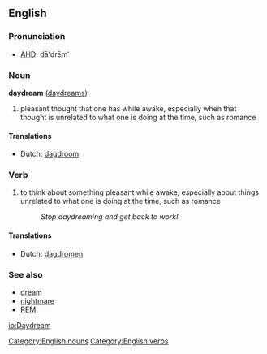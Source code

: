 ==English==
===Pronunciation===
*[[w:AHD|AHD]]: dā'drēmˈ
===Noun===
'''daydream''' ([[daydreams]])

#pleasant thought that one has while awake, especially when that thought is unrelated to what one is doing at the time, such as romance

====Translations====
* Dutch: [[dagdroom]]

===Verb===
{{en-infl-reg-consonant|daydream||}}
#to think about something pleasant while awake, especially about things unrelated to what one is doing at the time, such as romance
#:''Stop daydreaming and get back to work!''

====Translations====
* Dutch: [[dagdromen]]

===See also===
*[[dream]]
*[[nightmare]]
*[[REM]]

[[Category:English nouns]]
[[Category:English verbs]]

[[io:Daydream]]